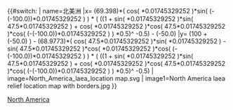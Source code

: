 {{#switch:{{{1}}}
| name=北美洲
|x= (69.398)*( cos( {{{2}}}*0.01745329252 )*sin( ({{{3}}}-(-100.0))*0.01745329252 ) ) * ( ((1 + sin( {{{2}}}*0.01745329252 )*sin( 47.5*0.01745329252 ) + cos( {{{2}}}*0.01745329252 )*cos( 47.5*0.01745329252 )*cos( ({{{3}}}-(-100.0))*0.01745329252 ) ) *0.5)^ -0.5) - (-50.0)
|y= (100 + (-50.0) ) - (68.9773)*( cos( 47.5*0.01745329252 )*sin( {{{2}}}*0.01745329252 ) - sin( 47.5*0.01745329252 )*cos( {{{2}}}*0.01745329252 )*cos( ({{{3}}}-(-100.0))*0.01745329252 ) ) * ( ((1 + sin( {{{2}}}*0.01745329252 )*sin( 47.5*0.01745329252 ) + cos( {{{2}}}*0.01745329252 )*cos( 47.5*0.01745329252 )*cos( ({{{3}}}-(-100.0))*0.01745329252 ) ) *0.5)^ -0.5)
| image=North_America_laea_location map.svg
| image1=North America laea relief location map with borders.jpg
}}<noinclude>{{Location map/Info}}

[[Category:地理位置圖模板|North America]]
</noinclude>